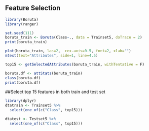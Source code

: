 
## Feature Selection

```r
library(Boruta)
library(ranger)

set.seed(111)
boruta_train <- Boruta(Class~., data = Trainset5, doTrace = 2)
print(boruta_train)

plot(boruta_train, las=2,  cex.axis=0.5, font=2, xlab="")
mtext(text="Attributes", side=1, line=4.5)

top15 <- getSelectedAttributes(boruta_train, withTentative = F)

boruta.df <- attStats(boruta_train)
class(boruta.df)
print(boruta.df)
```

##Select top 15 features in both train and test set
```r
library(dplyr)
dtatrain <- Trainset5 %>%
  select(one_of(c("Class", top15)))

dtatest <- Testset5 %>%
  select(one_of(c("Class", top15)))
```

